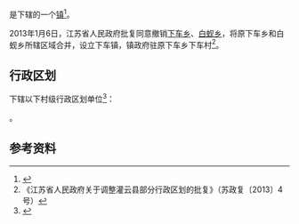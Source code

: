 {{中国乡级行政区|32/07/23/205/000}}

'''{{PAGENAMEBASE}}'''是{{PRC admin/fullname|32/07/23/205/000|3}}下辖的一个[[行政建制镇|镇]]<ref>{{PRC admin/ref sgc|{{PRC admin/parent|32/07/23/205/000}}}}</ref>。

2013年1月6日，江苏省人民政府批复同意撤销[[下车乡|下车乡]]、[[白蚬乡|白蚬乡]]，将原下车乡和白蚬乡所辖区域合并，设立下车镇，镇政府驻原下车乡下车村<ref>《江苏省人民政府关于调整灌云县部分行政区划的批复》（苏政复〔2013〕4号）</ref>。

== 行政区划 ==
{{PAGENAMEBASE}}下辖以下村级行政区划单位<ref>{{PRC admin/ref sgc|32/07/23/205/000}}</ref>：

{{PRC admin/children|32/07/23/205/000}}。

== 参考资料 ==
{{reflist}}

{{江苏行政区划小作品}}
{{PRC admin/navcat|32/07/23/205/000}}